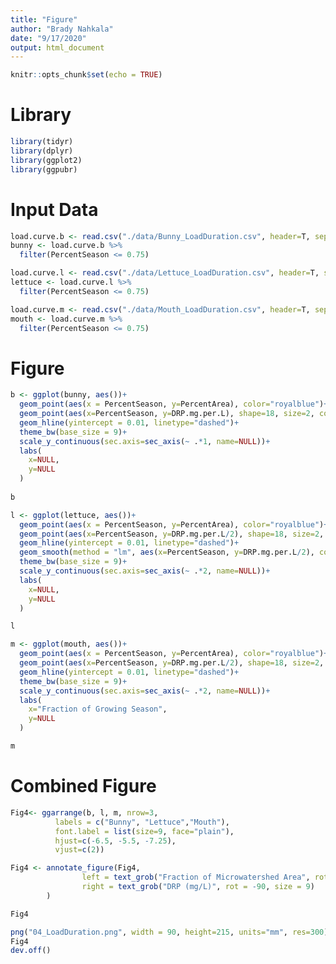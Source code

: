 ```yaml
---
title: "Figure"
author: "Brady Nahkala"
date: "9/17/2020"
output: html_document
---
```


```r
knitr::opts_chunk$set(echo = TRUE)
```

# Library

```r
library(tidyr)
library(dplyr)
library(ggplot2)
library(ggpubr)
```

# Input Data

```r
load.curve.b <- read.csv("./data/Bunny_LoadDuration.csv", header=T, sep=",")
bunny <- load.curve.b %>%
  filter(PercentSeason <= 0.75)

load.curve.l <- read.csv("./data/Lettuce_LoadDuration.csv", header=T, sep=",")
lettuce <- load.curve.l %>%
  filter(PercentSeason <= 0.75)

load.curve.m <- read.csv("./data/Mouth_LoadDuration.csv", header=T, sep=",")
mouth <- load.curve.m %>%
  filter(PercentSeason <= 0.75)

```


# Figure

```r
b <- ggplot(bunny, aes())+
  geom_point(aes(x = PercentSeason, y=PercentArea), color="royalblue")+
  geom_point(aes(x=PercentSeason, y=DRP.mg.per.L), shape=18, size=2, color="darkorange")+
  geom_hline(yintercept = 0.01, linetype="dashed")+
  theme_bw(base_size = 9)+
  scale_y_continuous(sec.axis=sec_axis(~ .*1, name=NULL))+
  labs(
    x=NULL,
    y=NULL
  )
  
b
```

```r
l <- ggplot(lettuce, aes())+
  geom_point(aes(x = PercentSeason, y=PercentArea), color="royalblue")+
  geom_point(aes(x=PercentSeason, y=DRP.mg.per.L/2), shape=18, size=2, color="darkorange")+
  geom_hline(yintercept = 0.01, linetype="dashed")+
  geom_smooth(method = "lm", aes(x=PercentSeason, y=DRP.mg.per.L/2), color="darkorange")+
  theme_bw(base_size = 9)+
  scale_y_continuous(sec.axis=sec_axis(~ .*2, name=NULL))+
  labs(
    x=NULL,
    y=NULL
  )

l
```

```r
m <- ggplot(mouth, aes())+
  geom_point(aes(x = PercentSeason, y=PercentArea), color="royalblue")+
  geom_point(aes(x=PercentSeason, y=DRP.mg.per.L/2), shape=18, size=2, color="darkorange")+
  geom_hline(yintercept = 0.01, linetype="dashed")+
  theme_bw(base_size = 9)+
  scale_y_continuous(sec.axis=sec_axis(~ .*2, name=NULL))+
  labs(
    x="Fraction of Growing Season",
    y=NULL
  )

m
```

# Combined Figure

```r
Fig4<- ggarrange(b, l, m, nrow=3,
          labels = c("Bunny", "Lettuce","Mouth"),
          font.label = list(size=9, face="plain"), 
          hjust=c(-6.5, -5.5, -7.25), 
          vjust=c(2))

Fig4 <- annotate_figure(Fig4,
                left = text_grob("Fraction of Microwatershed Area", rot = 90, size = 9),
                right = text_grob("DRP (mg/L)", rot = -90, size = 9)
        )

Fig4
```

```r
png("04_LoadDuration.png", width = 90, height=215, units="mm", res=300)
Fig4
dev.off()
```

